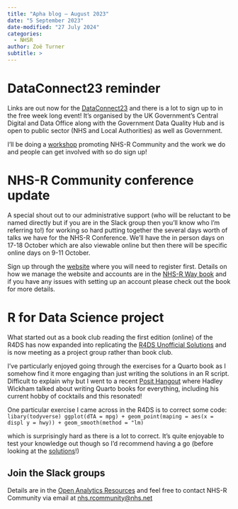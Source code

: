 ```yaml
---
title: "Apha blog – August 2023"
date: "5 September 2023"
date-modified: "27 July 2024"
categories:
  - NHSR
author: Zoë Turner
subtitle: >
---
```


# **DataConnect23 reminder**

Links are out now for the [DataConnect23](https://www.eventbrite.co.uk/o/dataconnect23-34583087823) and there is a lot to sign up to in the free week long event! It’s organised by the UK Government’s Central Digital and Data Office along with the Government Data Quality Hub and is open to public sector (NHS and Local Authorities) as well as Government.

I’ll be doing a [workshop](https://www.eventbrite.co.uk/e/nhs-r-community-invites-you-to-its-toolshed-tickets-691670002597?aff=ebdsoporgprofile) promoting NHS-R Community and the work we do and people can get involved with so do sign up!

# **NHS-R Community conference update**

A special shout out to our administrative support (who will be reluctant to be named directly but if you are in the Slack group then you’ll know who I’m referring to!) for working so hard putting together the several days worth of talks we have for the NHS-R Conference. We’ll have the in person days on 17-18 October which are also viewable online but then there will be specific online days on 9-11 October.

Sign up through the [website](https://nhsrcommunity.com/events/#event_type-conferences) where you will need to register first. Details on how we manage the website and accounts are in the [NHS-R Way book](https://nhsrway.nhsrcommunity.com/community-handbook.html#website) and if you have any issues with setting up an account please check out the book for more details.

# **R for Data Science project**

What started out as a book club reading the first edition (online) of the R4DS has now expanded into replicating the [R4DS Unofficial Solutions](https://r4ds-solutions.nhsrcommunity.com/) and is now meeting as a project group rather than book club.

I’ve particularly enjoyed going through the exercises for a Quarto book as I somehow find it more engaging than just writing the solutions in an R script. Difficult to explain why but I went to a recent [Posit Hangout](https://www.youtube.com/playlist?list=PL9HYL-VRX0oTu3bUoyYknD-vpR7Uq6bsR) where Hadley Wickham talked about writing Quarto books for everything, including his current hobby of cocktails and this resonated!

One particular exercise I came across in the R4DS is to correct some code: `libary(todyverse) ggplot(dTA = mpg) + geom_point(maping = aes(x = displ y = hwy)) + geom_smooth(method = "lm)`

which is surprisingly hard as there is a lot to correct. It’s quite enjoyable to test your knowledge out though so I’d recommend having a go (before looking at the [solutions](https://r4ds-solutions.nhsrcommunity.com/)!)

## **Join the Slack groups**

Details are in the [Open Analytics Resources](https://resources.nhsrcommunity.com/forum-groups.html#slack) and feel free to contact NHS-R Community via email at [nhs.rcommunity\@nhs.net](mailto:nhs.rcommunity@nhs.net)
